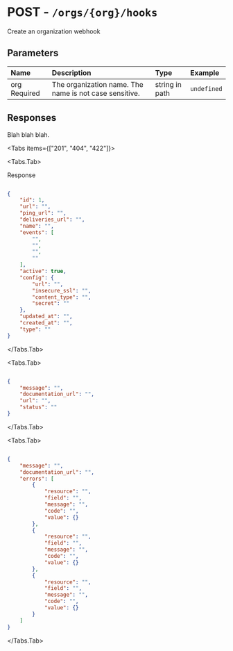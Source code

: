 
# POST - `/orgs/{org}/hooks`

Create an organization webhook

## Parameters

| Name | Description | Type | Example |
| :---- | :---- | :---- | :---- |
| org <span class="bg-blue-100 text-blue-800 text-xs font-medium me-2 px-2.5 py-0.5 rounded dark:bg-blue-900 dark:text-blue-300">Required</span> | The organization name. The name is not case sensitive. | string in path | `undefined` |

## Responses

Blah blah blah.

<Tabs items={["201", "404", "422"]}>

<Tabs.Tab>

Response

```json

{
    "id": 1,
    "url": "",
    "ping_url": "",
    "deliveries_url": "",
    "name": "",
    "events": [
        "",
        "",
        "",
        ""
    ],
    "active": true,
    "config": {
        "url": "",
        "insecure_ssl": "",
        "content_type": "",
        "secret": ""
    },
    "updated_at": "",
    "created_at": "",
    "type": ""
}

```

</Tabs.Tab>

<Tabs.Tab>



```json

{
    "message": "",
    "documentation_url": "",
    "url": "",
    "status": ""
}

```

</Tabs.Tab>

<Tabs.Tab>



```json

{
    "message": "",
    "documentation_url": "",
    "errors": [
        {
            "resource": "",
            "field": "",
            "message": "",
            "code": "",
            "value": {}
        },
        {
            "resource": "",
            "field": "",
            "message": "",
            "code": "",
            "value": {}
        },
        {
            "resource": "",
            "field": "",
            "message": "",
            "code": "",
            "value": {}
        }
    ]
}

```

</Tabs.Tab>

</Tabs>